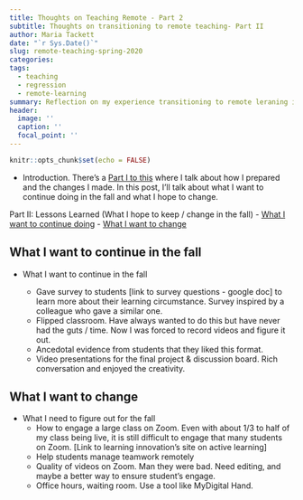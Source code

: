 ```yaml
---
title: Thoughts on Teaching Remote - Part 2
subtitle: Thoughts on transitioning to remote teaching- Part II
author: Maria Tackett
date: "`r Sys.Date()`"
slug: remote-teaching-spring-2020
categories:
tags:
  - teaching
  - regression
  - remote-learning
summary: Reflection on my experience transitioning to remote leraning in Spring 2020
header:
  image: ''
  caption: ''
  focal_point: ''
---
```


```r
knitr::opts_chunk$set(echo = FALSE)
```

- Introduction. There's a [Part I to this](2020-05-15-thoughts-on-remote-teaching-part1.html) where I talk about how I prepared and the changes I made. In this post, I'll talk about what I want to continue doing in the fall and what I hope to change.

Part II: Lessons Learned (What I hope to keep / change in the fall)
- [What I want to continue doing](#went_well)
- [What I want to change](#to_change)
    
## What I want to continue in the fall
\label{went_well}

- What I want to continue in the fall

  - Gave survey to students [link to survey questions - google doc] to learn more about their learning circumstance. Survey inspired by a colleague who gave a similar one.
  - Flipped classroom. Have always wanted to do this but have never had the guts / time. Now I was forced to record videos and figure it out. 
  - Ancedotal evidence from students that they liked this format. 
  - Video presentations for the final project & discussion board. Rich conversation and enjoyed the creativity. 
  

## What I want to change
\label{to_change}

- What I need to figure out for the fall 
  - How to engage a large class on Zoom. Even with about 1/3 to half of my class being live, it is still difficult to engage that many students on Zoom. [Link to learning innovation's site on active learning]
  - Help students manage teamwork remotely
  - Quality of videos on Zoom. Man they were bad. Need editing, and maybe a better way to ensure student's engage.
  - Office hours, waiting room. Use a tool like MyDigital Hand.
